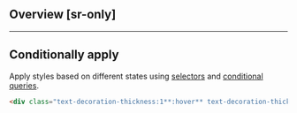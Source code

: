 ## Overview [sr-only]
<Overview/>

---

## Conditionally apply
Apply styles based on different states using [selectors](/docs/state-selectors) and [conditional queries](/docs/conditional-queries).
```html
<div class="text-decoration-thickness:1**:hover** text-decoration-thickness:1**@sm** text-decoration-thickness:1**@dark** text-decoration-thickness:1**@print**">…</div>
```


